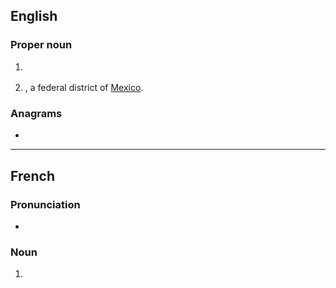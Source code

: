 {{also|dif|dif-}}
==English==

===Proper noun===
{{en-proper noun}}

# {{lb|en|computing}} {{initialism of|en|[[data|Data]] [[interchange|Interchange]] [[format|Format]]}}
# {{abbreviation of|en|Distrito Federal|nodot=1}}, a federal district of [[Mexico]].

===Anagrams===
* {{anagrams|en|a=dfi|DFI|FDI|Fid.|IDF|fid}}

----

==French==

===Pronunciation===
* {{audio|fr|LL-Q150 (fra)-WikiLucas00-DIF.wav|Audio}}

===Noun===
{{fr-noun|m|#}}

# {{initialism of|fr|droit individuel à la formation}}